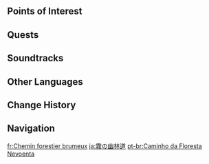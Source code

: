 {{About|the location|the quest|Foggy Forest Path (Quest)}}
{{Location Infobox
|image   = Foggy Forest Path.png
|type    = Subarea
|area    = Erinnyes Forest
|region  = Fontaine
}}
{{Location Intro|description=<p>{{If Self|Foggy Forest Path|It|The Foggy Forest Path}} is located in the southern part of Erinnyes Forest by the water. It notably features a glowing blue tree.</p>}}

==Points of Interest==
{{Locations by Category Table|type=Points of Interest}}

==Quests==
{{Quests by Category List|Foggy Forest Path Quests|heo=1}}
<!--
==Features==
===Domains===
{{Domains by Category Gallery}}

===Exploration===

===Enemies===
====Normal Bosses====

====Common Enemies====
{{Column|2|

}}

====Elite Enemies====


===Local Specialties===


===Interactables===

==Puzzles==
===Puzzle Name===

==NPCs==

==Descriptions==
{{Description|}}
-->
==Soundtracks==
{{Soundtracks by Category Table|type=location}}
<!--
==Lore==
-->
==Other Languages==
{{Other Languages
|en      = Foggy Forest Path
|zhs     = 幽林雾道
|zhs_rm  = Yōulín Wùdào
|zht     = 幽林霧道
|zht_rm  = Yōulín Wùdào
|zh_tl   = Foggy Forest Path
|ja      = 霧の幽林道
|ja_rm   = Kiri no Yuurindou{{Assumed}}
|ja_tl   = Foggy Forest Path
|ko      = 그윽한 숲속 안갯길
|ko_tl   = Quiet Forest's Misty Path
|es      = Senda Silvícola Caliginosa
|es_tl   = Foggy Forest Path
|fr      = Chemin forestier brumeux
|fr_tl   = Misty Forest Path
|ru      = Путь в Туманном лесу
|ru_tl   = Foggy Forest Path
|th      = Foggy Forest Road
|vi      = Đường Sương Rừng Rậm
|vi_tl   = 
|de      = Nebelpfad im einsamen Wald
|de_tl   = The Foggy Path in the Lonely Forest
|id      = Foggy Forest Path
|pt      = Caminho da Floresta Nevoenta
|pt_tl   = 
|tr      = Sisli Orman Yolu
|tr_tl   = 
|it      = Sentiero della Foresta nebbiosa
|it_tl   = Foggy Forest Path
}}

==Change History==
{{Change History|4.2}}

==Navigation==
{{Area Navbox|Fontaine}}

[[fr:Chemin forestier brumeux]]
[[ja:霧の幽林道]]
[[pt-br:Caminho da Floresta Nevoenta]]